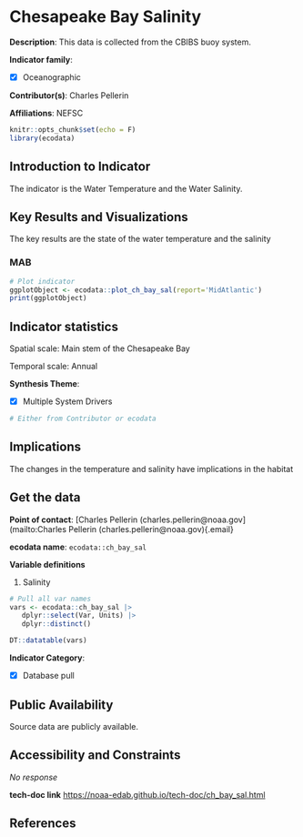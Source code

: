 # Chesapeake Bay Salinity

**Description**: This data is collected from the CBIBS buoy system.

**Indicator family**: 

- [X] Oceanographic


**Contributor(s)**: Charles Pellerin

**Affiliations**: NEFSC

```{r echo=FALSE}
knitr::opts_chunk$set(echo = F)
library(ecodata)
```
## Introduction to Indicator
The indicator is the Water Temperature and the Water Salinity.

## Key Results and Visualizations
The key results are the state of the water temperature and the salinity

### MAB

```{r plot_ch_bay_salMAB}
# Plot indicator
ggplotObject <- ecodata::plot_ch_bay_sal(report='MidAtlantic')
print(ggplotObject)
```


## Indicator statistics 
Spatial scale: Main stem of the Chesapeake Bay

Temporal scale: Annual

**Synthesis Theme**:

- [X] Multiple System Drivers


```{r autostats_ch_bay_sal}
# Either from Contributor or ecodata
```

## Implications
The changes in the temperature and salinity have implications in the habitat

## Get the data

**Point of contact**: [Charles Pellerin (charles.pellerin@noaa.gov](mailto:Charles Pellerin (charles.pellerin@noaa.gov){.email}

**ecodata name**: `ecodata::ch_bay_sal`

**Variable definitions**

1) Salinity

```{r vars_ch_bay_sal}
# Pull all var names
vars <- ecodata::ch_bay_sal |>
   dplyr::select(Var, Units) |>
   dplyr::distinct()

DT::datatable(vars)
```
**Indicator Category**:

- [X] Database pull


## Public Availability

Source data are publicly available.

## Accessibility and Constraints

_No response_

**tech-doc link**
<https://noaa-edab.github.io/tech-doc/ch_bay_sal.html>

## References

